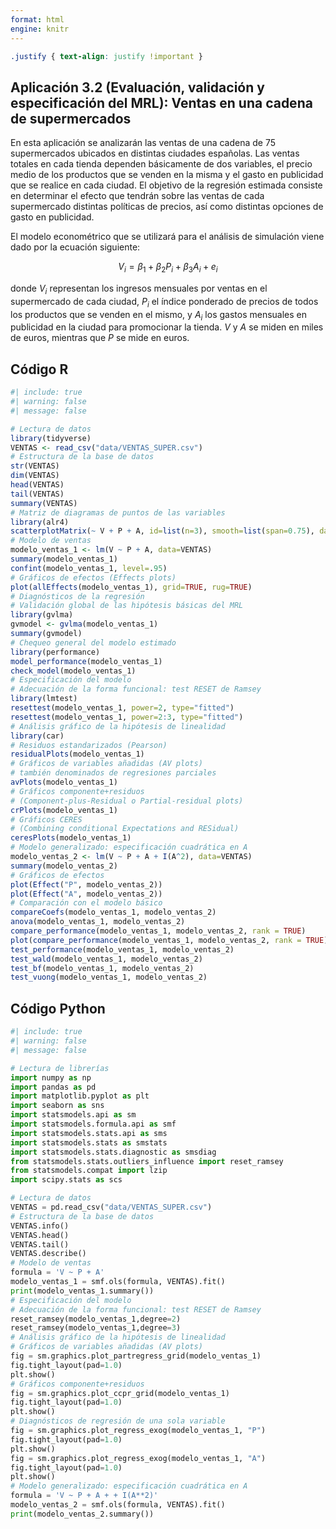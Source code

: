 ```yaml
---
format: html
engine: knitr
---
```


```css
.justify { text-align: justify !important }
```

::: justify
# Aplicación 3.2 (Evaluación, validación y especificación del MRL): Ventas en una cadena de supermercados {.unnumbered}

En esta aplicación se analizarán las ventas de una cadena de 75 supermercados ubicados en distintas ciudades españolas. Las ventas totales en cada tienda dependen básicamente de dos variables, el precio medio de los productos que se venden en la misma y el gasto en publicidad que se realice en cada ciudad. El objetivo de la regresión estimada consiste en determinar el efecto que tendrán sobre las ventas de cada supermercado distintas políticas de precios, así como distintas opciones de gasto en publicidad.

El modelo econométrico que se utilizará para el análisis de simulación viene dado por la ecuación siguiente:

$$
V_{i} = \beta_1 + \beta_2  P_{i} + \beta_3  A_{i} + e_{i}
$$
 
donde $V_{i}$ representan los ingresos mensuales por ventas en el supermercado de cada ciudad, $P_{i}$ el índice ponderado de precios de todos los productos que se venden en el mismo, y $A_{i}$ los gastos mensuales en publicidad en la ciudad para promocionar la tienda. $V$ y $A$ se miden en miles de euros, mientras que $P$ se mide en euros. 
:::

## Código R {.unnumbered}

```r
#| include: true
#| warning: false
#| message: false

# Lectura de datos
library(tidyverse)
VENTAS <- read_csv("data/VENTAS_SUPER.csv")
# Estructura de la base de datos
str(VENTAS)
dim(VENTAS)
head(VENTAS)
tail(VENTAS)
summary(VENTAS)
# Matriz de diagramas de puntos de las variables
library(alr4)
scatterplotMatrix(~ V + P + A, id=list(n=3), smooth=list(span=0.75), data=VENTAS)
# Modelo de ventas
modelo_ventas_1 <- lm(V ~ P + A, data=VENTAS)
summary(modelo_ventas_1)
confint(modelo_ventas_1, level=.95)
# Gráficos de efectos (Effects plots)
plot(allEffects(modelo_ventas_1), grid=TRUE, rug=TRUE)
# Diagnósticos de la regresión
# Validación global de las hipótesis básicas del MRL
library(gvlma)
gvmodel <- gvlma(modelo_ventas_1)
summary(gvmodel)
# Chequeo general del modelo estimado
library(performance)
model_performance(modelo_ventas_1)
check_model(modelo_ventas_1)
# Especificación del modelo
# Adecuación de la forma funcional: test RESET de Ramsey
library(lmtest)
resettest(modelo_ventas_1, power=2, type="fitted")
resettest(modelo_ventas_1, power=2:3, type="fitted")
# Análisis gráfico de la hipótesis de linealidad
library(car)
# Residuos estandarizados (Pearson) 
residualPlots(modelo_ventas_1)
# Gráficos de variables añadidas (AV plots)
# también denominados de regresiones parciales
avPlots(modelo_ventas_1) 
# Gráficos componente+residuos
# (Component-plus-Residual o Partial-residual plots)
crPlots(modelo_ventas_1) 
# Gráficos CERES 
# (Combining conditional Expectations and RESidual)
ceresPlots(modelo_ventas_1) 
# Modelo generalizado: especificación cuadrática en A
modelo_ventas_2 <- lm(V ~ P + A + I(A^2), data=VENTAS)
summary(modelo_ventas_2)
# Gráficos de efectos
plot(Effect("P", modelo_ventas_2))
plot(Effect("A", modelo_ventas_2))
# Comparación con el modelo básico
compareCoefs(modelo_ventas_1, modelo_ventas_2)
anova(modelo_ventas_1, modelo_ventas_2)
compare_performance(modelo_ventas_1, modelo_ventas_2, rank = TRUE)
plot(compare_performance(modelo_ventas_1, modelo_ventas_2, rank = TRUE))
test_performance(modelo_ventas_1, modelo_ventas_2)
test_wald(modelo_ventas_1, modelo_ventas_2)
test_bf(modelo_ventas_1, modelo_ventas_2)
test_vuong(modelo_ventas_1, modelo_ventas_2)
```

## Código Python {.unnumbered}

```python
#| include: true
#| warning: false
#| message: false

# Lectura de librerías
import numpy as np
import pandas as pd
import matplotlib.pyplot as plt
import seaborn as sns
import statsmodels.api as sm
import statsmodels.formula.api as smf
import statsmodels.stats.api as sms
import statsmodels.stats as smstats
import statsmodels.stats.diagnostic as smsdiag
from statsmodels.stats.outliers_influence import reset_ramsey
from statsmodels.compat import lzip
import scipy.stats as scs

# Lectura de datos
VENTAS = pd.read_csv("data/VENTAS_SUPER.csv")
# Estructura de la base de datos
VENTAS.info()
VENTAS.head()
VENTAS.tail()
VENTAS.describe()
# Modelo de ventas
formula = 'V ~ P + A'
modelo_ventas_1 = smf.ols(formula, VENTAS).fit()
print(modelo_ventas_1.summary())
# Especificación del modelo
# Adecuación de la forma funcional: test RESET de Ramsey
reset_ramsey(modelo_ventas_1,degree=2)
reset_ramsey(modelo_ventas_1,degree=3)
# Análisis gráfico de la hipótesis de linealidad
# Gráficos de variables añadidas (AV plots)
fig = sm.graphics.plot_partregress_grid(modelo_ventas_1)
fig.tight_layout(pad=1.0)
plt.show()
# Gráficos componente+residuos
fig = sm.graphics.plot_ccpr_grid(modelo_ventas_1)
fig.tight_layout(pad=1.0)
plt.show()
# Diagnósticos de regresión de una sola variable
fig = sm.graphics.plot_regress_exog(modelo_ventas_1, "P")
fig.tight_layout(pad=1.0)
plt.show()
fig = sm.graphics.plot_regress_exog(modelo_ventas_1, "A")
fig.tight_layout(pad=1.0)
plt.show()
# Modelo generalizado: especificación cuadrática en A
formula = 'V ~ P + A + + I(A**2)'
modelo_ventas_2 = smf.ols(formula, VENTAS).fit()
print(modelo_ventas_2.summary())
```
